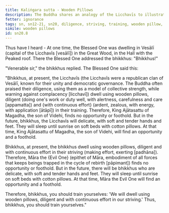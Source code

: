 ```yaml
---
title: Kaliṅgara sutta - Wooden Pillows
description: The Buddha shares an analogy of the Licchavīs to illustrate the importance of diligence and continuous effort in the practice.
fetter: ignorance
tags: sn, sn12-21, sn20, diligence, striving, training, wooden pillow, continuous effort
simile: wooden pillows
id: sn20.8
---
```


Thus have I heard - At one time, the Blessed One was dwelling in Vesālī (capital of the Licchavīs [vesālī]) in the Great Wood, in the Hall with the Peaked roof. There the Blessed One addressed the bhikkhus: "Bhikkhus!"

"Venerable sir," the bhikkhus replied. The Blessed One said this:

"Bhikkhus, at present, the Licchavīs (the Licchavīs were a republican clan of Vesālī, known for their unity and democratic governance. The Buddha often praised their diligence, using them as a model of collective strength, while warning against complacency [licchavī]) dwell using wooden pillows, diligent (doing one's work or duty well, with alertness, carefulness and care [appamatta]) and \{with continuous effort} (ardent, zealous, with energy, with application [ātāpī]) in their training. Therefore, King Ajātasattu of Magadha, the son of Videhi, finds no opportunity or foothold. But in the future, bhikkhus, the Licchavīs will delicate, with soft and tender hands and feet. They will sleep until sunrise on soft beds with cotton pillows. At that time, King Ajātasattu of Magadha, the son of Videhi, will find an opportunity and a foothold.

Bhikkhus, at present, the bhikkhus dwell using wooden pillows, diligent and with continuous effort in their striving (making effort, exerting [padhāna]). Therefore, Māra the \{Evil One} (epithet of Māra, embodiment of all forces that keeps beings trapped in the cycle of rebirth [pāpimant]) finds no opportunity or foothold. But in the future, there will be bhikkhus who are delicate, with soft and tender hands and feet. They will sleep until sunrise on soft beds with cotton pillows. At that time, Māra the Evil One will find an opportunity and a foothold.

Therefore, bhikkhus, you should train yourselves: 'We will dwell using wooden pillows, diligent and with continuous effort in our striving.' Thus, bhikkhus, you should train yourselves."